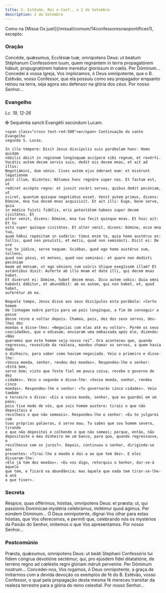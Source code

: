 ```yaml
---
title: S. Estêvão, Rei e Conf., a 2 de Setembro
description: 2 de Setembro
---
```


<aside>
  Como na [Missa Os justi](/missal/comum/14confessoresnaopontifices1), excepto:
</aside>


<LinkCard
  href="/missal/comum/14confessoresnaopontifices1"
  title="Confessores não Pontífices - Missa Os justi"
/>

### Oração

<div class="side-by-side not-content">
  <span>
    Concéde, quǽsumus, Ecclésiæ tuæ, omnípotens Deus: ut beátum Stéphanum
    Confessórem tuum, quem regnántem in terris propagatórem hábuit,
    propugnatórem habére mereátur gloriósum in cœlis. Per Dóminum... Concedei à
    vossa Igreja, Vos imploramos, ó Deus omnipotente, que o B. Estêvão, vosso
    Confessor, que ela possuiu como seu propagador enquanto reinou na terra,
    seja agora seu defensor na glória dos céus. Por nosso Senhor...
  </span>
</div>

### Evangelho

<em>Lc. 19, 12-26</em>

<div class="side-by-side not-content">
    <span class="cross text-red-500">✠</span> Sequéntia sancti Evangélii
    secúndum Lucam.
 
    <span class="cross text-red-500">✠</span> Continuação do santo Evangelho
    segundo S. Lucas.
 
    In illo témpore: Dixit Jesus discípulis suis parábolam hanc: Homo quidam
    nóbilis ábiit in regionem longínquam accípere sibi regnum, et revérti.
    Vocátis autem decem servis suis, dedit eis decem mnas, et ait ad illos:
    Negotiámini, dum vénio. Cives autem ejus óderant eum: et misérunt legatiónem
    post illum, dicéntes: Nólumus hunc regnáre super nos. Et factum est, ut
    redíret accépto regno: et jussit vocári servos, quibus dedit pecúniam, ut
    sciret, quantum quisque negotiátus esset. Venit autem primus, dicens:
    Dómine, mna tua decem mnas acquisívit. Et ait illi: Euge, bone serve, quia
    in módico fuísti fidélis, eris potestátem habens super decem civitátes. Et
    alter venit, dicens: Dómine, mna tua fecit quinque mnas. Et huic ait: Et tu
    esto super quinque civitátes. Et alter venit, dicens: Dómine, ecce mna tua,
    quam hábui repósitam in sudário: tímui enim te, quia homo austérus es:
    tollis, quod non posuísti, et metis, quod non seminásti. Dicit ei: De ore
    tuo te júdico, serve nequam. Sciébas, quod ego homo austérus sum, tollens,
    quod non pósui, et metens, quod non seminávi: et quare non dedísti pecúniam
    meam ad mensam, ut ego véniens cum usúris útique exegíssem illam? Et
    astántibus dixit: Auferte ab illo mnam et date illi, qui decem mnas habet.
    Et dixérunt ei: Dómine, habet decem mnas. Dico autem vobis: Quia omni
    habénti dábitur, et abundábit: ab eo autem, qui non habet, et, quod habet,
    auferétur ab eo.
 
    Naquele tempo, Jesus disse aos seus discípulos esta parábola: «Certo homem
    de linhagem nobre partiu para um país longínquo, a fim de conseguir a posse
    desse reino e voltar depois. Chamou, pois, dez dos seus servos, deu-lhes dez
    moedas e disse-lhes: «Negociai com elas até eu voltar». Porém os seus
    concidadãos, que o odiavam, enviaram uma embaixada após ele, dizendo: «Não
    queremos que este homem seja nosso rei”. Ora aconteceu que, quando
    regressou, revestido da realeza, mandou chamar os servos, a quem havia dado
    o dinheiro, para saber como haviam negociado. Veio o primeiro e disse-lhe:
    «Vossa moeda, senhor, rendeu dez moedas». Respondeu-lhe o senhor: «Está bem,
    servo bom; visto que foste fiel em pouca coisa, recebe o governo de dez
    cidades». Veio o segundo e disse-lhe: «Vossa moeda, senhor, rendeu cinco
    moedas». Respondeu-lhe o senhor: «Tu governarás cinco cidades». Veio também
    o terceiro e disse: «Eis a vossa moeda, senhor, que eu guardei em um pano;
    pois tive medo de vós, que sois homem austero: tirais o que não depositais e
    recolheis o que não semeais». Respondeu-lhe o senhor: «Eu te julgarei com
    tuas próprias palavras, ó servo mau. Tu sabes que sou homem severo, tirando
    o que não depositei e colhendo o que não semeei; porque, então, não
    depositaste o meu dinheiro em um banco, para que, quando regressasse, o
    recolhesse com os juros?». Depois, continuou o senhor, dirigindo-se aos
    presentes: «Tirai-lhe a moeda e dai-a ao que tem dez». E eles disseram-lhe:
    «Ele já tem dez moedas». «Eu vos digo, retorquiu o Senhor, dar-se-á àquele
    que tem, e ficará na abundância; mas àquele que nada tem tirar-se-lhe-á até
    o que tiver».
  </span>
</div>

### Secreta

<div class="side-by-side not-content">
  <span>
    Réspice, quas offérimus, hóstias, omnípotens Deus: et præsta; ut, qui
    passiónis Dominicae mystéria celebrámus, imitémur quod ágimus. Per eúndem
    Dóminum... Ó Deus omnipotente, dignai-Vos olhar para estas hóstias, que Vos
    oferecemos, e permiti que, celebrando nós os mystérios da Paixão do Senhor,
    imitemos o que Vos apresentamos. Por nosso Senhor...
  </span>
</div>

### Postcomúnio

<div class="side-by-side not-content">
  <span>
    Præsta, quǽsumus, omnípotens Deus: ut beáti Stephani Confessóris tui fidem
    cóngrua devotióne sectémur; qui, pro ejúsdem fídei dilatatióne, de terréno
    regno ad cœléstis regni glóriam méruit perveníre. Per Dóminum nostrum...
    Concedei-nos, Vos rogamos, ó Deus omnipotente, a graça de imitarmos com a
    devida devoção os exemplos de fé do B. Estêvão, vosso Confessor, o qual pela
    propagação desta mesma fé mereceu transitar da realeza terrestre para a
    glória do reino celestial. Por nosso Senhor...
  </span>
</div>
